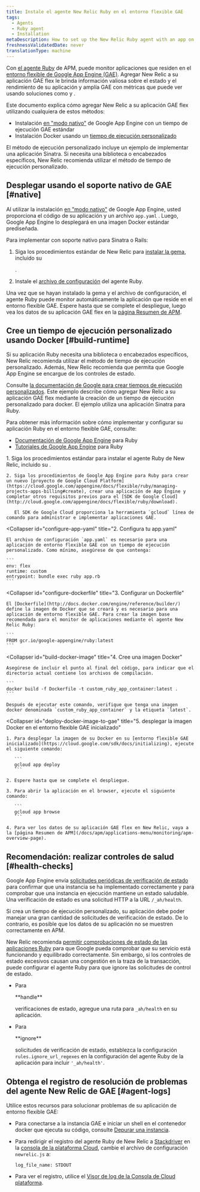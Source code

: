 ```yaml
---
title: Instale el agente New Relic Ruby en el entorno flexible GAE
tags:
  - Agents
  - Ruby agent
  - Installation
metaDescription: How to set up the New Relic Ruby agent with an app on the Google App Engine (GAE) flexible environment.
freshnessValidatedDate: never
translationType: machine
---
```


Con [el agente Ruby](/docs/agents/ruby-agent/getting-started/introduction-new-relic-ruby) de APM, puede monitor aplicaciones que residen en el [entorno flexible de Google App Engine (GAE)](https://cloud.google.com/appengine/docs/flexible/ruby/). Agregar New Relic a su aplicación GAE flex le brinda información valiosa sobre el estado y el rendimiento de su aplicación y amplía GAE con métricas que puede ver usando soluciones como [<InlinePopover type="apm"/>](/docs/apm)y [<InlinePopover type="browser"/>](/docs/browser/new-relic-browser/getting-started/introduction-new-relic-browser).

Este documento explica cómo agregar New Relic a su aplicación GAE flex utilizando cualquiera de estos métodos:

* Instalación [en "modo nativo"](/docs/accounts-partnerships/partnerships/google-cloud-platform-gcp/google-app-engine-environment#native-mode) de Google App Engine con un tiempo de ejecución GAE estándar
* Instalación Docker usando un [tiempo de ejecución personalizado](https://cloud.google.com/appengine/docs/flexible/custom-runtimes/about-custom-runtimes)

El método de ejecución personalizado incluye un ejemplo de implementar una aplicación Sinatra. Si necesita una biblioteca o encabezados específicos, New Relic recomienda utilizar el método de tiempo de ejecución personalizado.

## Desplegar usando el soporte nativo de GAE [#native]

Al utilizar la instalación [en "modo nativo"](/docs/accounts-partnerships/partnerships/google-cloud-platform-gcp/google-app-engine-environment#native-mode) de Google App Engine, usted proporciona el código de su aplicación y un archivo `app.yaml` . Luego, Google App Engine lo desplegará en una imagen Docker estándar prediseñada.

Para implementar con soporte nativo para Sinatra o Rails:

1. Siga los procedimientos estándar de New Relic para [instalar la gema](/docs/agents/ruby-agent/installation/install-new-relic-ruby-agent#Installing_the_Gem), incluido su

   <InlinePopover type="licenseKey"/>

   .

2. Instale el [archivo de configuración](/docs/agents/ruby-agent/installation/install-new-relic-ruby-agent#Configuration_file) del agente Ruby.

Una vez que se hayan instalado la gema y el archivo de configuración, el agente Ruby puede monitor automáticamente la aplicación que reside en el entorno flexible GAE. Espere hasta que se complete el despliegue, luego vea los datos de su aplicación GAE flex en la [página Resumen de APM](/docs/apm/applications-menu/monitoring/apm-overview-page).

## Cree un tiempo de ejecución personalizado usando Docker [#build-runtime]

<Callout variant="tip">
  Si su aplicación Ruby necesita una biblioteca o encabezados específicos, New Relic recomienda utilizar el método de tiempo de ejecución personalizado. Además, New Relic recomienda que permita que Google App Engine se encargue de los controles de estado.
</Callout>

Consulte [la documentación de Google para crear tiempos de ejecución personalizados](https://cloud.google.com/appengine/docs/flexible/custom-runtimes/build). Este ejemplo describe cómo agregar New Relic a su aplicación GAE flex mediante la creación de un tiempo de ejecución personalizado para docker. El ejemplo utiliza una aplicación Sinatra para Ruby.

Para obtener más información sobre cómo implementar y configurar su aplicación Ruby en el entorno flexible GAE, consulte:

* [Documentación de Google App Engine](https://cloud.google.com/appengine/docs/flexible/ruby/) para Ruby
* [Tutoriales de Google App Engine](https://cloud.google.com/appengine/docs/flexible/ruby/tutorials) para Ruby

<CollapserGroup>
  <Collapser
    id="setup-gae"
    title="1. Configure el proyecto GAE e instale dependencia"
  >
    1. Siga los procedimientos estándar para instalar el agente Ruby de New Relic, incluido su <InlinePopover type="licenseKey"/>.

    2. Siga los procedimientos de Google App Engine para Ruby para crear un nuevo [proyecto de Google Cloud Platform](https://cloud.google.com/appengine/docs/flexible/ruby/managing-projects-apps-billing#create), crear una aplicación de App Engine y completar otros requisitos previos para el [SDK de Google Cloud](http://cloud.google.com/appengine/docs/flexible/ruby/download).

       El SDK de Google Cloud proporciona la herramienta `gcloud` línea de comando para administrar e implementar aplicaciones GAE.
  </Collapser>

  <Collapser
    id="configure-app-yaml"
    title="2. Configura tu app.yaml"
  >
    El archivo de configuración `app.yaml` es necesario para una aplicación de entorno flexible GAE con un tiempo de ejecución personalizado. Como mínimo, asegúrese de que contenga:

    ```
    env: flex
    runtime: custom
    entrypoint: bundle exec ruby app.rb
    ```
  </Collapser>

  <Collapser
    id="configure-dockerfile"
    title="3. Configurar un Dockerfile"
  >
    El [Dockerfile](http://docs.docker.com/engine/reference/builder/) define la imagen de Docker que se creará y es necesario para una aplicación de entorno flexible GAE. Para crear la imagen base recomendada para el monitor de aplicaciones mediante el agente New Relic Ruby:

    ```
    FROM gcr.io/google-appengine/ruby:latest
    ```
  </Collapser>

  <Collapser
    id="build-docker-image"
    title="4. Cree una imagen Docker"
  >
    Asegúrese de incluir el punto al final del código, para indicar que el directorio actual contiene los archivos de compilación.

    ```
    docker build -f Dockerfile -t custom_ruby_app_container:latest .
    ```

    Después de ejecutar este comando, verifique que tenga una imagen docker denominada `custom_ruby_app_container` y la etiqueta `latest`.
  </Collapser>

  <Collapser
    id="deploy-docker-image-to-gae"
    title="5. desplegar la imagen Docker en el entorno flexible GAE inicializado"
  >
    1. Para desplegar la imagen de su Docker en su [entorno flexible GAE inicializado](https://cloud.google.com/sdk/docs/initializing), ejecute el siguiente comando:

       ```
       gcloud app deploy
       ```

    2. Espere hasta que se complete el despliegue.

    3. Para abrir la aplicación en el browser, ejecute el siguiente comando:

       ```
       gcloud app browse
       ```

    4. Para ver los datos de su aplicación GAE flex en New Relic, vaya a la [página Resumen de APM](/docs/apm/applications-menu/monitoring/apm-overview-page).
  </Collapser>
</CollapserGroup>

<InstallFeedback/>

## Recomendación: realizar controles de salud [#health-checks]

Google App Engine envía [solicitudes periódicas de verificación de estado](https://cloud.google.com/appengine/docs/flexible/ruby/how-instances-are-managed) para confirmar que una instancia se ha implementado correctamente y para comprobar que una instancia en ejecución mantiene un estado saludable. Una verificación de estado es una solicitud HTTP a la URL `/_ah/health`.

Si crea un tiempo de ejecución personalizado, su aplicación debe poder manejar una gran cantidad de solicitudes de verificación de estado. De lo contrario, es posible que los datos de su aplicación no se muestren correctamente en APM.

New Relic recomienda [permitir comprobaciones de estado de las aplicaciones Ruby](https://cloud.google.com/appengine/docs/flexible/ruby/how-instances-are-managed#health_checking) para que Google pueda comprobar que su servicio está funcionando y equilibrado correctamente. Sin embargo, si los controles de estado excesivos causan una congestión en la traza de la transacción, puede configurar el agente Ruby para que ignore las solicitudes de control de estado.

* Para

  <DNT>
    **handle**
  </DNT>

  verificaciones de estado, agregue una ruta para `_ah/health` en su aplicación.

* Para

  <DNT>
    **ignore**
  </DNT>

  solicitudes de verificación de estado, establezca la configuración `rules.ignore_url_regexes` en la configuración del agente Ruby de la aplicación para incluir `'_ah/health'`.

## Obtenga el registro de resolución de problemas del agente New Relic de GAE [#agent-logs]

Utilice estos recursos para solucionar problemas de su aplicación de entorno flexible GAE:

* Para conectarse a la instancia GAE e iniciar un shell en el contenedor docker que ejecuta su código, consulte [Depurar una instancia](https://cloud.google.com/appengine/docs/flexible/go/debugging-an-instance).

* Para redirigir el registro del agente Ruby de New Relic a [Stackdriver](http://cloud.google.com/logging/docs/view/logs_viewer_v2) en la [consola de la plataforma Cloud](https://cloud.google.com/compute/docs/console), cambie el archivo de configuración `newrelic.js` a:

  ```
  log_file_name: STDOUT
  ```

* Para ver el registro, utilice el [Visor de log de la Consola de Cloud plataforma](https://cloud.google.com/appengine/docs/flexible/php/writing-application-logs).
